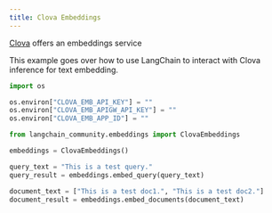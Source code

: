 ```yaml
---
title: Clova Embeddings
---
```


[Clova](https://api.ncloud-docs.com/docs/ai-naver-clovastudio-summary) offers an embeddings service

This example goes over how to use LangChain to interact with Clova inference for text embedding.

```python
import os

os.environ["CLOVA_EMB_API_KEY"] = ""
os.environ["CLOVA_EMB_APIGW_API_KEY"] = ""
os.environ["CLOVA_EMB_APP_ID"] = ""
```

```python
from langchain_community.embeddings import ClovaEmbeddings
```

```python
embeddings = ClovaEmbeddings()
```

```python
query_text = "This is a test query."
query_result = embeddings.embed_query(query_text)
```

```python
document_text = ["This is a test doc1.", "This is a test doc2."]
document_result = embeddings.embed_documents(document_text)
```
